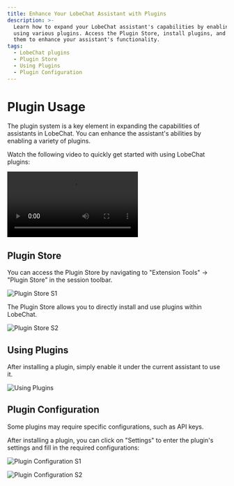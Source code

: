 ```yaml
---
title: Enhance Your LobeChat Assistant with Plugins
description: >-
  Learn how to expand your LobeChat assistant's capabilities by enabling and
  using various plugins. Access the Plugin Store, install plugins, and configure
  them to enhance your assistant's functionality.
tags:
  - LobeChat plugins
  - Plugin Store
  - Using Plugins
  - Plugin Configuration
---
```


# Plugin Usage

The plugin system is a key element in expanding the capabilities of assistants in LobeChat. You can enhance the assistant's abilities by enabling a variety of plugins.

Watch the following video to quickly get started with using LobeChat plugins:

<Video
  height={840}
  src="https://github.com/SlyyydeLaunch/lobe-chat/assets/28616219/94d4c312-1699-4e24-8782-138883678c9e"
/>

## Plugin Store

You can access the Plugin Store by navigating to "Extension Tools" -> "Plugin Store" in the session toolbar.

<Image
  alt="Plugin Store S1"
  height={472}
  src="https://github.com/SlyyydeLaunch/lobe-chat/assets/28616219/ab4e60d0-1293-49ac-8798-cb29b3b789e6"
/>

The Plugin Store allows you to directly install and use plugins within LobeChat.

<Image
  alt="Plugin Store S2"
  height={612}
  src="https://github.com/SlyyydeLaunch/lobe-chat/assets/28616219/d7a5d821-116f-4be6-8a1a-38d81a5ea0ea"
/>

## Using Plugins

After installing a plugin, simply enable it under the current assistant to use it.

<Image
  alt="Using Plugins"
  height={472}
  src="https://github.com/SlyyydeLaunch/lobe-chat/assets/28616219/76ab1ae7-a4f9-4285-8ebd-45b90251aba1"
/>

## Plugin Configuration

Some plugins may require specific configurations, such as API keys.

After installing a plugin, you can click on "Settings" to enter the plugin's settings and fill in the required configurations:

<Image
  alt="Plugin Configuration S1"
  height={472}
  src="https://github.com/SlyyydeLaunch/lobe-chat/assets/28616219/10eb3023-4528-4b06-8092-062e7b3865cc"
/>

<Image
  alt="Plugin Configuration S2"
  height={472}
  src="https://github.com/SlyyydeLaunch/lobe-chat/assets/28616219/ab2e4c25-4b11-431b-9266-442d8b14cb41"
/>
